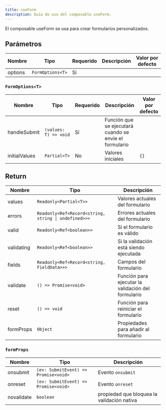 ```yaml
---
title: useForm
description: Guía de uso del composable useForm.
---
```


El composable useForm se usa para crear formularios personalizados.

<ExampleEditor
  example="core/composables/useForm/basic"
  height={40}
  client:visible
/>

## Parámetros

|Nombre|Tipo|Requerido|Descripción|Valor por defecto|
|------|----|---------|-----------|-----------------|
|options|`FormOptions<T>`|Sí|||

### `FormOptions<T>`

|Nombre|Tipo|Requerido|Descripción|Valor por defecto|
|------|----|---------|-----------|-----------------|
|handleSubmit|`(values: T) => void`|Sí|Función que se ejecutará cuando se envíe el formulario||
|initialValues|`Partial<T>`|No|Valores iniciales|`{}`|

## Return
|Nombre|Tipo|Descripción|
|------|----|-----------|
|values|`Readonly<Partial<T>>`|Valores actuales del formulario|
|errors|`Readonly<Ref<Record<string, string \| undefined>>>`|Errores actuales del formulario|
|valid|`Readonly<Ref<boolean>>`|Si el formulario es válido|
|validating|`Readonly<Ref<boolean>>`|Si la validación está siendo ejecutada|
|fields|`Readonly<Ref<Record<string, FieldData>>>`|Campos del formulario|
|validate|`() => Promise<void>`|Función para ejecutar la validación del formulario|
|reset|`() => void`|Función para reiniciar el formulario|
|formProps|`Object`|Propiedades para añadir al formulario|

### `formProps`

|Nombre|Tipo|Descripción|
|------|----|-----------|
|onsubmit|`(ev: SubmitEvent) => Promise<void>`|Evento `onsubmit`|
|onreset|`(ev: SubmitEvent) => Promise<void>`|Evento `onreset`|
|novalidate|`boolean`|propiedad que bloquea la validación nativa|
